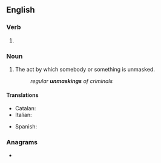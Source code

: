 ==English==

===Verb===
{{head|en|verb form}}

# {{present participle of|unmask|lang=en|nocat=1}}

===Noun===
{{en-noun}}

# The act by which somebody or something is unmasked.
#: ''regular '''unmaskings''' of criminals''

====Translations====
{{trans-top|act by which somebody is unmasked}}
* Catalan: {{t|ca|desemmascarament|m}}
* Italian: {{t|it|smascheramento|m}}
{{trans-mid}}
* Spanish: {{t|es|desenmascaramiento|m}}
{{trans-bottom}}

===Anagrams===
* {{anagrams|en|a=agikmnnsu|unmakings}}